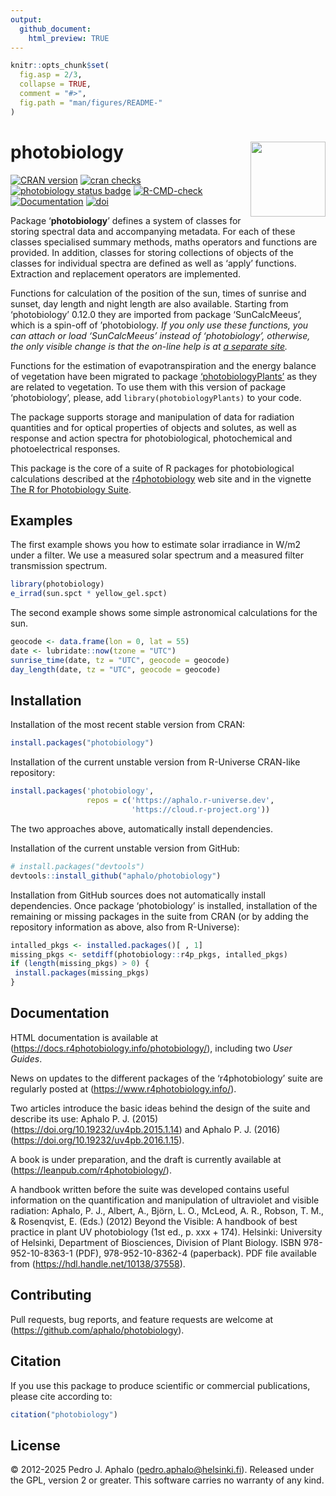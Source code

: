 ```yaml
---
output:
  github_document:
    html_preview: TRUE
---
```


```r
knitr::opts_chunk$set(
  fig.asp = 2/3,
  collapse = TRUE,
  comment = "#>",
  fig.path = "man/figures/README-"
)
```

# photobiology <img src="man/figures/logo.png" align="right" width="120"/>

<!-- badges: start -->
 [![CRAN version](https://www.r-pkg.org/badges/version-last-release/photobiology)](https://cran.r-project.org/package=photobiology) [![cran checks](https://badges.cranchecks.info/worst/photobiology.svg)](https://cran.r-project.org/web/checks/check_results_photobiology.html)
[![photobiology status badge](https://aphalo.r-universe.dev/badges/photobiology)](https://aphalo.r-universe.dev/photobiology)
[![R-CMD-check](https://github.com/aphalo/photobiology/workflows/R-CMD-check/badge.svg)](https://github.com/aphalo/photobiology/actions)
[![Documentation](https://img.shields.io/badge/documentation-photobiology-informational.svg)](https://docs.r4photobiology.info/photobiology/)
[![doi](https://img.shields.io/badge/doi-10.32614/CRAN.package.photobiology-blue.svg)](https://doi.org/10.32614/CRAN.package.photobiology)
<!-- badges: end -->
  
Package '**photobiology**' defines a system of classes for storing spectral data and accompanying metadata. For each of these classes specialised summary methods, maths operators and functions are provided. In addition, classes for storing collections of objects of the classes for individual spectra are defined as well as 'apply' functions. Extraction and replacement operators are implemented.

Functions for calculation of the position of the sun, times of sunrise and sunset, day length and night length are also available. Starting from 'photobiology' 0.12.0 they are imported from package 'SunCalcMeeus', which is a spin-off of 'photobiology. _If you only use these functions, you can attach or load 'SunCalcMeeus' instead of 'photobiology', otherwise, the only visible change is that the on-line help is at [a separate site](https://docs.r4photobiology.info/SunCalcMeeus/)._

Functions for the estimation of evapotranspiration and the energy balance of vegetation have been migrated to package ['photobiologyPlants'](https://docs.r4photobiology.info/photobiologyPlants/) as they are related to vegetation. To use them with this version of package 'photobiology', please, add `library(photobiologyPlants)` to your code.

The package supports storage and manipulation of data for radiation quantities and for optical properties of objects and solutes, as well as response and action spectra for photobiological, photochemical and photoelectrical responses.

This package is the core of a suite of R packages for photobiological calculations described at the [r4photobiology](https://www.r4photobiology.info) web site and in the vignette [The R for Photobiology Suite](https://docs.r4photobiology.info/photobiology/articles/userguide-0-r4p-introduction.html).

## Examples

The first example shows you how to estimate solar irradiance in W/m2 under a filter. We use a measured solar spectrum and a measured filter transmission spectrum.

```r
library(photobiology)
e_irrad(sun.spct * yellow_gel.spct)
```

The second example shows some simple astronomical calculations for the sun.

```r
geocode <- data.frame(lon = 0, lat = 55)
date <- lubridate::now(tzone = "UTC")
sunrise_time(date, tz = "UTC", geocode = geocode)
day_length(date, tz = "UTC", geocode = geocode)
```

## Installation

Installation of the most recent stable version from CRAN:

```r
install.packages("photobiology")
```

Installation of the current unstable version from R-Universe CRAN-like repository:

```r
install.packages('photobiology', 
                 repos = c('https://aphalo.r-universe.dev', 
                           'https://cloud.r-project.org'))
```

The two approaches above, automatically install dependencies.

Installation of the current unstable version from GitHub:

```r
# install.packages("devtools")
devtools::install_github("aphalo/photobiology")
```

Installation from GitHub sources does not automatically install dependencies. Once package 'photobiology' is installed, installation of the remaining or missing packages in the suite from CRAN (or by adding the repository information as above, also from R-Universe):

```r
intalled_pkgs <- installed.packages()[ , 1]
missing_pkgs <- setdiff(photobiology::r4p_pkgs, intalled_pkgs)
if (length(missing_pkgs) > 0) {
 install.packages(missing_pkgs)
}
```

## Documentation

HTML documentation is available at (<https://docs.r4photobiology.info/photobiology/>), including two *User Guides*.

News on updates to the different packages of the 'r4photobiology' suite are regularly posted at (<https://www.r4photobiology.info/>).

Two articles introduce the basic ideas behind the design of the suite and describe its use: Aphalo P. J. (2015) (<https://doi.org/10.19232/uv4pb.2015.1.14>) and Aphalo P. J. (2016) (<https://doi.org/10.19232/uv4pb.2016.1.15>).

A book is under preparation, and the draft is currently available at (<https://leanpub.com/r4photobiology/>).

A handbook written before the suite was developed contains useful information on the quantification and manipulation of ultraviolet and visible radiation: Aphalo, P. J., Albert, A., Björn, L. O., McLeod, A. R., Robson, T. M., & Rosenqvist, E. (Eds.) (2012) Beyond the Visible: A handbook of best practice in plant UV photobiology (1st ed., p. xxx + 174). Helsinki: University of Helsinki, Department of Biosciences, Division of Plant Biology. ISBN 978-952-10-8363-1 (PDF), 978-952-10-8362-4 (paperback). PDF file available from (<https://hdl.handle.net/10138/37558>).

## Contributing

Pull requests, bug reports, and feature requests are welcome at (<https://github.com/aphalo/photobiology>).

## Citation

If you use this package to produce scientific or commercial publications, please cite according to:

```r
citation("photobiology")
```

## License

© 2012-2025 Pedro J. Aphalo ([pedro.aphalo\@helsinki.fi](mailto:pedro.aphalo@helsinki.fi){.email}). Released under the GPL, version 2 or greater. This software carries no warranty of any kind.
